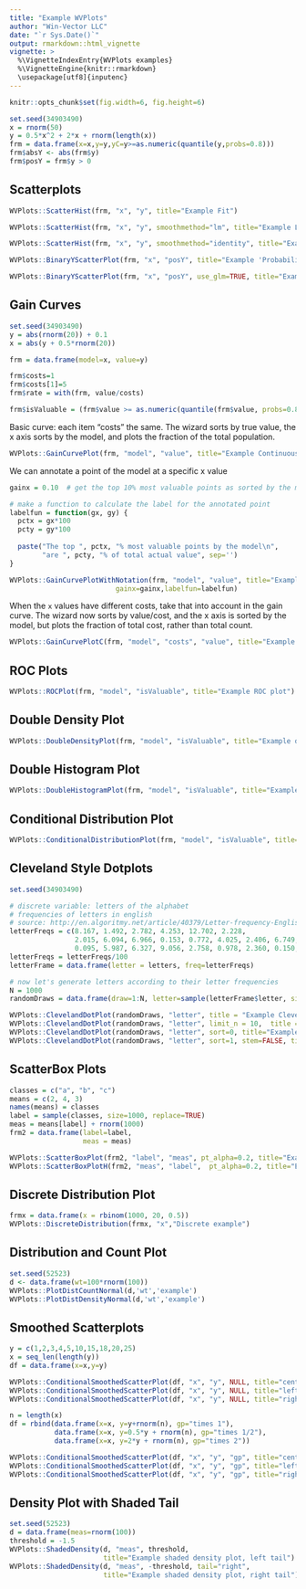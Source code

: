 ```yaml
---
title: "Example WVPlots"
author: "Win-Vector LLC"
date: "`r Sys.Date()`"
output: rmarkdown::html_vignette
vignette: >
  %\VignetteIndexEntry{WVPlots examples}
  %\VignetteEngine{knitr::rmarkdown}
  \usepackage[utf8]{inputenc}
---
```


```r
knitr::opts_chunk$set(fig.width=6, fig.height=6)
```

```r
set.seed(34903490)
x = rnorm(50)
y = 0.5*x^2 + 2*x + rnorm(length(x))
frm = data.frame(x=x,y=y,yC=y>=as.numeric(quantile(y,probs=0.8)))
frm$absY <- abs(frm$y)
frm$posY = frm$y > 0

```

## Scatterplots
```r
WVPlots::ScatterHist(frm, "x", "y", title="Example Fit")
```

```r
WVPlots::ScatterHist(frm, "x", "y", smoothmethod="lm", title="Example Linear Fit", annot_size=2)
```

```r
WVPlots::ScatterHist(frm, "x", "y", smoothmethod="identity", title="Example Relation Plot", annot_size=2)
```

```r
WVPlots::BinaryYScatterPlot(frm, "x", "posY", title="Example 'Probability of Y' Plot")

WVPlots::BinaryYScatterPlot(frm, "x", "posY", use_glm=TRUE, title="Example 'Probability of Y' Plot (GLM smoothing)")
```

## Gain Curves

```r
set.seed(34903490)
y = abs(rnorm(20)) + 0.1
x = abs(y + 0.5*rnorm(20))

frm = data.frame(model=x, value=y)

frm$costs=1
frm$costs[1]=5
frm$rate = with(frm, value/costs)

frm$isValuable = (frm$value >= as.numeric(quantile(frm$value, probs=0.8)))

```

Basic curve: each item "costs" the same. The wizard sorts by true value, the x axis sorts by the model, and plots the fraction of the total population.

```r
WVPlots::GainCurvePlot(frm, "model", "value", title="Example Continuous Gain Curve")
```

We can annotate a point of the model at a specific x value
```r

gainx = 0.10  # get the top 10% most valuable points as sorted by the model

# make a function to calculate the label for the annotated point
labelfun = function(gx, gy) {
  pctx = gx*100
  pcty = gy*100
  
  paste("The top ", pctx, "% most valuable points by the model\n",
        "are ", pcty, "% of total actual value", sep='')
}

WVPlots::GainCurvePlotWithNotation(frm, "model", "value", title="Example Gain Curve with annotation", 
                          gainx=gainx,labelfun=labelfun) 


```

When the `x` values have different costs, take that into account in the gain curve.
The wizard now sorts by value/cost, and the x axis is sorted by the model, but plots the fraction of total cost, rather than total count.

```r
WVPlots::GainCurvePlotC(frm, "model", "costs", "value", title="Example Continuous Gain CurveC")
```


## ROC Plots

```r
WVPlots::ROCPlot(frm, "model", "isValuable", title="Example ROC plot")
```

## Double Density Plot
```r
WVPlots::DoubleDensityPlot(frm, "model", "isValuable", title="Example double density plot")
```

## Double Histogram Plot
```r
WVPlots::DoubleHistogramPlot(frm, "model", "isValuable", title="Example double histogram plot")
```

## Conditional Distribution Plot
```r
WVPlots::ConditionalDistributionPlot(frm, "model", "isValuable", title="Example conditional distribution plot")
```


## Cleveland Style Dotplots

```r
set.seed(34903490)

# discrete variable: letters of the alphabet
# frequencies of letters in english
# source: http://en.algoritmy.net/article/40379/Letter-frequency-English
letterFreqs = c(8.167, 1.492, 2.782, 4.253, 12.702, 2.228,
                2.015, 6.094, 6.966, 0.153, 0.772, 4.025, 2.406, 6.749, 7.507, 1.929,
                0.095, 5.987, 6.327, 9.056, 2.758, 0.978, 2.360, 0.150, 1.974, 0.074)
letterFreqs = letterFreqs/100
letterFrame = data.frame(letter = letters, freq=letterFreqs)

# now let's generate letters according to their letter frequencies
N = 1000
randomDraws = data.frame(draw=1:N, letter=sample(letterFrame$letter, size=N, replace=TRUE, prob=letterFrame$freq))

WVPlots::ClevelandDotPlot(randomDraws, "letter", title = "Example Cleveland-style dot plot")
WVPlots::ClevelandDotPlot(randomDraws, "letter", limit_n = 10,  title = "Top 10 most frequent letters")
WVPlots::ClevelandDotPlot(randomDraws, "letter", sort=0, title="Example Cleveland-style dot plot, unsorted")
WVPlots::ClevelandDotPlot(randomDraws, "letter", sort=1, stem=FALSE, title="Example with increasing sort order + coord_flip, no stem") + ggplot2::coord_flip()

```

## ScatterBox Plots

```r
classes = c("a", "b", "c")
means = c(2, 4, 3)
names(means) = classes
label = sample(classes, size=1000, replace=TRUE)
meas = means[label] + rnorm(1000)
frm2 = data.frame(label=label,
                  meas = meas)

WVPlots::ScatterBoxPlot(frm2, "label", "meas", pt_alpha=0.2, title="Example Scatter/Box plot")
WVPlots::ScatterBoxPlotH(frm2, "meas", "label",  pt_alpha=0.2, title="Example Scatter/Box plot")
```

## Discrete Distribution Plot
```r
frmx = data.frame(x = rbinom(1000, 20, 0.5))
WVPlots::DiscreteDistribution(frmx, "x","Discrete example")
```

## Distribution and Count Plot
```r
set.seed(52523)
d <- data.frame(wt=100*rnorm(100))
WVPlots::PlotDistCountNormal(d,'wt','example')
WVPlots::PlotDistDensityNormal(d,'wt','example')
```

## Smoothed Scatterplots
```r
y = c(1,2,3,4,5,10,15,18,20,25)
x = seq_len(length(y))
df = data.frame(x=x,y=y)

WVPlots::ConditionalSmoothedScatterPlot(df, "x", "y", NULL, title="centered smooth, one group")
WVPlots::ConditionalSmoothedScatterPlot(df, "x", "y", NULL, title="left smooth, one group", align="left")
WVPlots::ConditionalSmoothedScatterPlot(df, "x", "y", NULL, title="right smooth, one group", align="right")

n = length(x)
df = rbind(data.frame(x=x, y=y+rnorm(n), gp="times 1"),
           data.frame(x=x, y=0.5*y + rnorm(n), gp="times 1/2"),
           data.frame(x=x, y=2*y + rnorm(n), gp="times 2"))

WVPlots::ConditionalSmoothedScatterPlot(df, "x", "y", "gp", title="centered smooth, multigroup")
WVPlots::ConditionalSmoothedScatterPlot(df, "x", "y", "gp", title="left smooth, multigroup", align="left")
WVPlots::ConditionalSmoothedScatterPlot(df, "x", "y", "gp", title="right smooth, multigroup", align="right")
```


## Density Plot with Shaded Tail

```r
set.seed(52523)
d = data.frame(meas=rnorm(100))
threshold = -1.5
WVPlots::ShadedDensity(d, "meas", threshold, 
                       title="Example shaded density plot, left tail")
WVPlots::ShadedDensity(d, "meas", -threshold, tail="right", 
                       title="Example shaded density plot, right tail")

```
